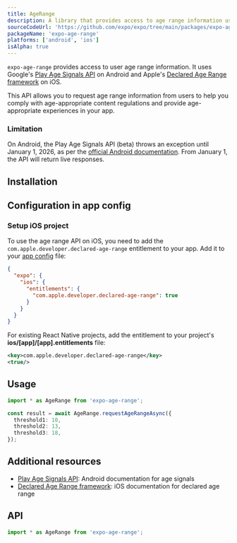 ```yaml
---
title: AgeRange
description: A library that provides access to age range information using Play Age Signals API on Android and Declared Age Range framework on iOS.
sourceCodeUrl: 'https://github.com/expo/expo/tree/main/packages/expo-age-range'
packageName: 'expo-age-range'
platforms: ['android', 'ios']
isAlpha: true
---
```



`expo-age-range` provides access to user age range information. It uses Google's [Play Age Signals API](https://developer.android.com/google/play/age-signals/use-age-signals-api) on Android and Apple's [Declared Age Range framework](https://developer.apple.com/documentation/declaredagerange/) on iOS.

This API allows you to request age range information from users to help you comply with age-appropriate content regulations and provide age-appropriate experiences in your app.

### Limitation

On Android, the Play Age Signals API (beta) throws an exception until January 1, 2026, as per the [official Android documentation](https://developer.android.com/google/play/age-signals/use-age-signals-api#integrate-play-age-signals). From January 1, the API will return live responses.

## Installation

<APIInstallSection />

## Configuration in app config

### Setup iOS project

To use the age range API on iOS, you need to add the `com.apple.developer.declared-age-range` entitlement to your app. Add it to your [app config](./config/app/) file:

```json app.json
{
  "expo": {
    "ios": {
      "entitlements": {
        "com.apple.developer.declared-age-range": true
      }
    }
  }
}
```

<ConfigReactNative>

For existing React Native projects, add the entitlement to your project's **ios/[app]/[app].entitlements** file:

```xml
<key>com.apple.developer.declared-age-range</key>
<true/>
```

</ConfigReactNative>

## Usage

```ts
import * as AgeRange from 'expo-age-range';

const result = await AgeRange.requestAgeRangeAsync({
  threshold1: 10,
  threshold2: 13,
  threshold3: 18,
});
```

## Additional resources

- [Play Age Signals API](https://developer.android.com/google/play/age-signals/use-age-signals-api): Android documentation for age signals
- [Declared Age Range framework](https://developer.apple.com/documentation/declaredagerange/): iOS documentation for declared age range

## API

```js
import * as AgeRange from 'expo-age-range';
```

<APISection packageName="expo-age-range" apiName="AgeRange" />
